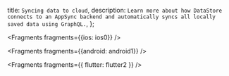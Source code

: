   title: `Syncing data to cloud`,
  description: `Learn more about how DataStore connects to an AppSync backend and automatically syncs all locally saved data using GraphQL.`,
};


<Fragments fragments={{ios: ios0}} />


<Fragments fragments={{android: android1}} />


<Fragments fragments={{ flutter: flutter2 }} />